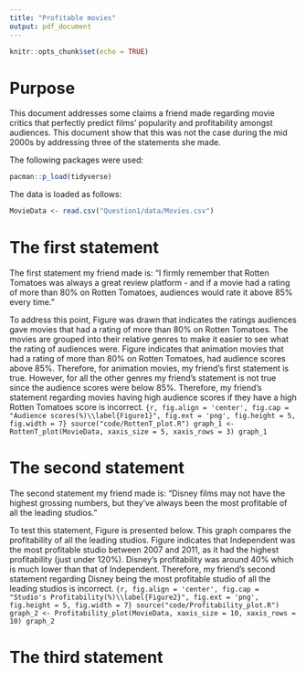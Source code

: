 ```yaml
---
title: "Profitable movies"
output: pdf_document
---
```


```r
knitr::opts_chunk$set(echo = TRUE)
```

# Purpose
This document addresses some claims a friend made regarding movie critics that perfectly predict films’ popularity and profitability amongst audiences. This document show that this was not the case during the mid 2000s by addressing three of the statements she made.

The following packages were used:
```r
pacman::p_load(tidyverse)
```

The data is loaded as follows:
```r
MovieData <- read.csv("Question1/data/Movies.csv")
```


# The first statement
The first statement my friend made is: "I firmly remember that Rotten Tomatoes was always a great review platform - and if a movie had a rating of more than 80% on Rotten Tomatoes, audiences would rate it above 85% every time."

To address this point, Figure \ref{Figure1} was drawn that indicates the ratings audiences gave movies that had a rating of more than 80% on Rotten Tomatoes. 
The movies are grouped into their relative genres to make it easier to see what the rating of audiences were. Figure \ref{Figure1} indicates that animation movies that had a rating of more than 80% on Rotten Tomatoes, had audience scores above 85%. Therefore, for animation movies, my friend's first statement is true. However, for all the other genres my friend's statement is not true since the audience scores were below 85%. Therefore, my friend's statement regarding movies having high audience scores if they have a high Rotten Tomatoes score is incorrect. 
```{r, fig.align = 'center', fig.cap = "Audience scores(%)\\label{Figure1}", fig.ext = 'png', fig.height = 5, fig.width = 7}
source("code/RottenT_plot.R")
graph_1 <- RottenT_plot(MovieData, xaxis_size = 5, xaxis_rows = 3)
graph_1
```


# The second statement
The second statement my friend made is: "Disney films may not have the highest grossing numbers, but they’ve always been the most profitable of all the leading studios."

To test this statement, Figure \ref{Figure2} is presented below. This graph compares the profitability of all the leading studios. Figure \ref{Figure2} indicates that Independent was the most profitable studio between 2007 and 2011, as it had the highest profitability (just under 120%). Disney's profitability was around 40% which is much lower than that of Independent. Therefore, my friend's second statement regarding Disney being the most profitable studio of all the leading studios is incorrect. 
```{r, fig.align = 'center', fig.cap = "Studio's Profitability(%)\\label{Figure2}", fig.ext = 'png', fig.height = 5, fig.width = 7}
source("code/Profitability_plot.R")
graph_2 <- Profitability_plot(MovieData, xaxis_size = 10, xaxis_rows = 10)
graph_2
```


# The third statement


